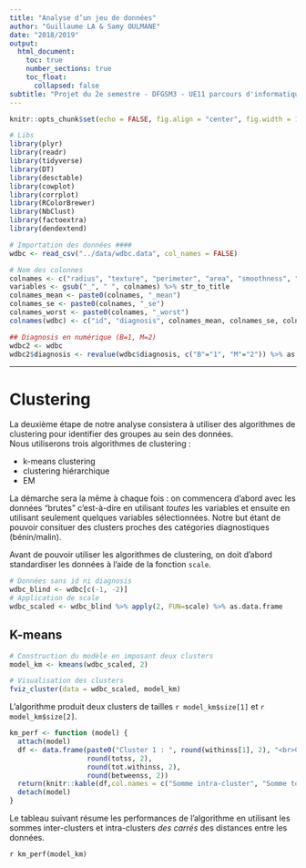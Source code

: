 ```yaml
---
title: "Analyse d’un jeu de données"
author: "Guillaume LA & Samy OULMANE"
date: "2018/2019"
output:
  html_document:
    toc: true
    number_sections: true
    toc_float:
      collapsed: false
subtitle: "Projet du 2e semestre - DFGSM3 - UE11 parcours d'informatique biomédicale"
---
```


```r
knitr::opts_chunk$set(echo = FALSE, fig.align = "center", fig.width = 10)

# Libs
library(plyr)
library(readr)
library(tidyverse)
library(DT)
library(desctable)
library(cowplot)
library(corrplot)
library(RColorBrewer)
library(NbClust)
library(factoextra)
library(dendextend)

# Importation des données ####
wdbc <- read_csv("../data/wdbc.data", col_names = FALSE)

# Nom des colonnes
colnames <- c("radius", "texture", "perimeter", "area", "smoothness", "compactness", "concavity",  "concave_points", "symmetry",  "fractal_dimension")
variables <- gsub("_", " ", colnames) %>% str_to_title
colnames_mean <- paste0(colnames, "_mean")
colnames_se <- paste0(colnames, "_se")
colnames_worst <- paste0(colnames, "_worst")
colnames(wdbc) <- c("id", "diagnosis", colnames_mean, colnames_se, colnames_worst)

## Diagnosis en numérique (B=1, M=2)
wdbc2 <- wdbc
wdbc2$diagnosis <- revalue(wdbc$diagnosis, c("B"="1", "M"="2")) %>% as.numeric
```

***

# Clustering

La deuxième étape de notre analyse consistera à utiliser des algorithmes de clustering pour identifier des groupes au sein des données.    
Nous utiliserons trois algorithmes de clustering :

- k-means clustering
- clustering hiérarchique
- EM 

La démarche sera la même à chaque fois : on commencera d'abord avec les données "brutes" c'est-à-dire en utilisant *toutes* les variables et ensuite en utilisant seulement quelques variables sélectionnées. Notre but étant de pouvoir consituer des clusters proches des catégories diagnostiques (bénin/malin).

Avant de pouvoir utiliser les algorithmes de clustering, on doit d'abord standardiser les données à l'aide de la fonction `scale`.

```r
# Données sans id ni diagnosis
wdbc_blind <- wdbc[c(-1, -2)]
# Application de scale
wdbc_scaled <- wdbc_blind %>% apply(2, FUN=scale) %>% as.data.frame
```

## K-means

```r
# Construction du modèle en imposant deux clusters
model_km <- kmeans(wdbc_scaled, 2)

# Visualisation des clusters
fviz_cluster(data = wdbc_scaled, model_km)
```

L'algorithme produit deux clusters de tailles `r model_km$size[1]` et `r model_km$size[2]`.

```r
km_perf <- function (model) {
  attach(model)
  df <- data.frame(paste0("Cluster 1 : ", round(withinss[1], 2), "<br>Cluster 2 : ", round(withinss[2], 2)),
                   round(totss, 2),
                   round(tot.withinss, 2),
                   round(betweenss, 2))
  return(knitr::kable(df,col.names = c("Somme intra-cluster", "Somme totale", "Somme totale intra-cluster", "Somme inter-cluster"), align = "l"))
  detach(model)
}
```

Le tableau suivant résume les performances de l'algorithme en utilisant les sommes inter-clusters et intra-clusters *des carrés* des distances entre les données.

`r km_perf(model_km)`


